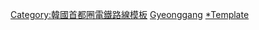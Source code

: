 {{鐵道路線
|模板名稱 = 京江線
|名稱 = [[File:Korail logo.svg|KORAIL|link=韓國鐵道公社|70px]] [[京江線]]
|代表色 = #003DA5
|背景色 = 
|車站列表 = 
{{Navbox|subgroup
|groupstyle = background: #D2E9FF; text-align: center; width: 8%;
|liststyle = text-align: left;
|group1= '''[[首都圈電鐵京江線|京江線電鐵]]'''
|group1style= border-right:solid 5px #003DA5; 
|list1= [[板橋站 (京畿道)|板橋]] - [[二梅站|二梅]] - [[三洞站|三洞]] - [[京畿廣州站|京畿廣州]] - [[草月站|草月]] - [[昆池岩站|昆池岩]] - [[新屯陶藝村站|新屯陶藝村]] - [[利川站 (韓國)|利川]] - [[夫鉢站|夫鉢]] - [[世宗大王陵站|世宗大王陵]] - [[驪州站|驪州]]
|group2= '''[[江陵線|江陵線KTX]]'''
|group2style= border-right:solid 5px #003DA5; 
|list2= （[[清涼里站|清涼里]], [[首爾站|首爾]]方向←）（[[西原州站|西原州]]） - [[萬鍾站|萬鍾]] - [[橫城站|橫城]] - [[屯內站|屯內]] - [[平昌站 (江原道)|平昌]] - [[珍富站|珍富]] - （{{link-ko|大關嶺信號場|대관령신호장}}） - （{{link-ko|南江陵信號場|남강릉신호장}}） - （{{link-ko|青良信號所|청량신호소}}） - [[江陵站|江陵]]}}
}}<noinclude>
[[Category:韓國首都圈電鐵路線模板]]
[[Category:韓國鐵路模板|Gyeonggang]]
[[Category:京江線|*Template]]
</noinclude>